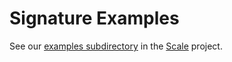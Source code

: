 # Signature Examples

See our [examples subdirectory](https://github.com/loopholelabs/scale/tree/main/examples/) in the [Scale](https://scale.sh) project.
